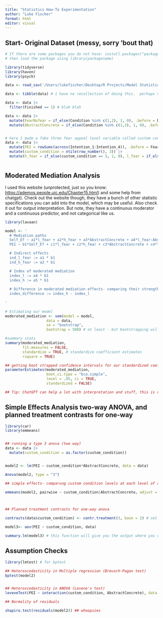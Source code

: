 ```yaml
---
title: "Statistics How-To Experimentation"
author: "Luke Fischer"
format: html
editor: visual
---
```


## Start- Original Dataset (messy, sorry 'bout that)

```r
# If there are some packages you do not have: install.packages("packagename")
# then load the package using library(packagename)

library(tidyverse)
library(haven)
library(psych)

data <- read_sav('/Users/lukefischer/Desktop/R Projects/Model Statistical Modelling/data/spss.sav') # try it out with your own dataset 

data <- tibble(data) # i have no recollection of doing this.  perhaps not necessary anymore

data <- data |> 
  filter(Finished == 1) # blah blah

data <- data |> 
  mutate(FearNofear = if_else(Condition %in% c(1,2), 1, 0), .before = Duration__in_seconds_) |>
  mutate(AbstractConcrete = if_else(Condition %in% c(1,3), 1, 0), .before = Duration__in_seconds_) 


# here I made a fake three fear appeal level variable called custom condition, and also two dummy coded variables (for moderate and strong fear appeal)
data <- data |> 
  mutate(PEI = rowSums(across(Intention_1:Intention_4)), .before = FearNofear) |> 
  mutate(custom_condition = ntile(row_number(), 3)) |> 
  mutate(h_fear = if_else(custom_condition == 3, 1, 0), l_fear = if_else(custom_condition == 2, 1, 0)) 



```

## Moderated Mediation Analysis

I used this website (unprotected, just so you know: <https://ademos.people.uic.edu/Chapter15.html>) and some help from chatgpt). Check out the website though, they have a bunch of other statistic specifications you can add into the model, which may be useful. Also check it out for output interpretation. But note, they have a continuous moderator and a continuous predictor, and not categorical like us.

```r
library(lavaan)

model <- '
  # Mediation paths
  Self_Ef ~ a1*l_fear + a2*h_fear + a3*AbstractConcrete + a4*l_fear:AbstractConcrete + a5*h_fear:AbstractConcrete
  PEI ~ b1*Self_Ef + c1*l_fear + c2*h_fear + c3*AbstractConcrete + c4*l_fear:AbstractConcrete + c5*h_fear:AbstractConcrete

  # Indirect effects 
  ind_l_fear := a1 * b1
  ind_h_fear := a2 * b1

  # Index of moderated mediation
  index_l := a4 * b1
  index_h := a5 * b1
  
  # Difference in moderated mediation effects- comparing their strength
  index_difference := index_h - index_l
  
'

# Estimating our model 
moderated_mediation <- sem(model = model,
                   data = data,
                   se = "bootstrap",
                   bootstrap = 500) # at least - but bootstrapping will take a minute to load

#summary stats
summary(moderated_mediation,
        fit.measures = FALSE,
        standardize = TRUE, # standardize coefficient estimates
        rsquare = TRUE)

## getting boot strapped confidence intervals for our standardized coefficients
parameterEstimates(moderated_mediation,
                   boot.ci.type = "bca.simple",
                   level = .95, ci = TRUE,
                   standardized = FALSE)

## Tip: ChatGPT can help a lot with interpretation and stuff, this is very advanced modeling so use it, also when you have issues assigning coefficients to 
```

## Simple Effects Analysis two-way ANOVA, and planned treatment contrasts for one-way

```r
library(car)
library(emmeans)


## running a type 3 anova (two way)
data <- data |> 
  mutate(custom_condition = as.factor(custom_condition))


model2 <- lm(PEI ~ custom_condition*AbstractConcrete, data = data)

Anova(model2, type = "3")

## simple effects- comparung custom condition levels at each level of recommendation type and adjust using Benjaminin & Hochberg

emmeans(model2, pairwise ~ custom_condition|AbstractConcrete, adjust = "fdr")



## Planned treatment contrasts for one-way anova

contrasts(data$custom_condition) <- contr.treatment(3, base = 2) # set the reference category with base, assign contrasts before ANOVA

model3<- aov(PEI ~ custom_condition, data)

summary.lm(model3) # this function will give you the output where you can see how groups compare to the reference 
```

## Assumption Checks

```r
library(lmtest) # for bptest

## Heteroscedasticity in Multiple regression (Breusch-Pagan test)
bptest(model2)


## Heteroscedasticity in ANOVA (Levene's test)
leveneTest(PEI ~ interaction(custom_condition, AbstractConcrete), data = data)

## Normality of residuals

shapiro.test(residuals(model2)) ## whoopsies


```
